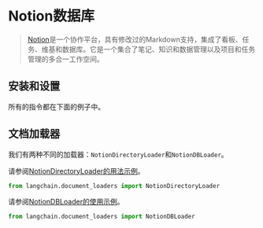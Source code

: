 # Notion数据库

>[Notion](https://www.notion.so/)是一个协作平台，具有修改过的Markdown支持，集成了看板、任务、维基和数据库。它是一个集合了笔记、知识和数据管理以及项目和任务管理的多合一工作空间。

## 安装和设置

所有的指令都在下面的例子中。

## 文档加载器

我们有两种不同的加载器：`NotionDirectoryLoader`和`NotionDBLoader`。

请参阅[NotionDirectoryLoader的用法示例](/docs/modules/data_connection/document_loaders/integrations/notion.html)。


```python
from langchain.document_loaders import NotionDirectoryLoader
```

请参阅[NotionDBLoader的使用示例](/docs/modules/data_connection/document_loaders/integrations/notiondb.html)。


```python
from langchain.document_loaders import NotionDBLoader
```
